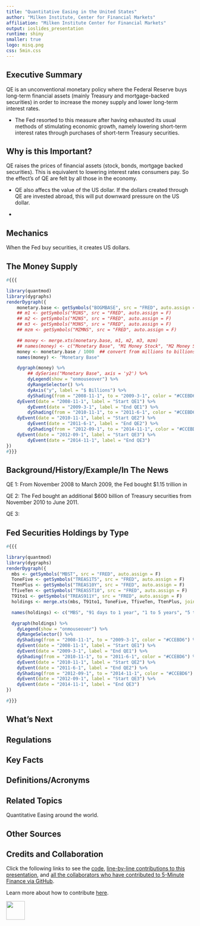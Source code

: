 ```yaml
---
title: "Quantitative Easing in the United States"
author: "Milken Institute, Center for Financial Markets"
affiliation: "Milken Institute Center for Financial Markets"
output: ioslides_presentation
runtime: shiny
smaller: true
logo: misq.png
css: 5min.css
---
```


## Executive Summary <!---What are the Three Things You Need to Know-->

QE is an unconventional monetary policy where the Federal Reserve buys long-term financial assets (mainly Treasury and mortgage-backed securities) in order to increase the money supply and lower long-term interest rates. 

-  The Fed resorted to this measure after having exhausted its usual methods of stimulating economic growth, namely lowering short-term interest rates through purchases of short-term Treasury securities.

## Why is this Important?

QE raises the prices of financial assets (stock, bonds, mortgage backed securities).  This is equivalent to lowering interest rates consumers pay.  So the effect's of QE are felt by all those in the economy.

- QE also affecs the value of the US dollar.  If the dollars created through QE are invested abroad, this will put downward pressure on the US dollar.

- 


<!--- QE has been the largest monetary policy intervention in modern times.

- Over $X trillon has been created by the Fed. -->

## Mechanics

When the Fed buy securities, it creates US dollars.

## The Money Supply


```r
#{{{

library(quantmod)
library(dygraphs)
renderDygraph({
    monetary.base <- getSymbols("BOGMBASE", src = "FRED", auto.assign = F)
    ## m1 <- getSymbols("M1NS", src = "FRED", auto.assign = F)
    ## m2 <- getSymbols("M2NS", src = "FRED", auto.assign = F)
    ## m3 <- getSymbols("M3NS", src = "FRED", auto.assign = F)
    ## mzm <- getSymbols("MZMNS", src = "FRED", auto.assign = F)

    ## money <- merge.xts(monetary.base, m1, m2, m3, mzm)
    ## names(money) <- c("Monetary Base", "M1 Money Stock", "M2 Money Stock", "M3 Money Stock", "MZM Money Stock")
    money <- monetary.base / 1000  ## convert from millions to billions
    names(money) <- "Monetary Base"

    dygraph(money) %>%
        ## dySeries("Monetary Base", axis = 'y2') %>%
        dyLegend(show = "onmouseover") %>%
        dyRangeSelector() %>%
        dyAxis("y", label = "$ Billions") %>%
        dyShading(from = "2008-11-1", to = "2009-3-1", color = "#CCEBD6") %>%
    dyEvent(date = "2008-11-1", label = "Start QE1") %>%
        dyEvent(date = "2009-3-1", label = "End QE1") %>%
        dyShading(from = "2010-11-1", to = "2011-6-1", color = "#CCEBD6") %>%
    dyEvent(date = "2010-11-1", label = "Start QE2") %>%
        dyEvent(date = "2011-6-1", label = "End QE2") %>%
        dyShading(from = "2012-09-1", to = "2014-11-1", color = "#CCEBD6") %>%
    dyEvent(date = "2012-09-1", label = "Start QE3") %>%
        dyEvent(date = "2014-11-1", label = "End QE3") 
})
#}}}
```
  




## Background/History/Example/In The News 

QE 1: From November 2008 to March 2009, the Fed bought \$1.15 trillion in

QE 2: The Fed bought an additional \$600 billion of Treasury securities from November 2010 to June 2011.

QE 3: 


## Fed Securities Holdings by Type

<!--- idea: chart the amount the fed holds (over time) of MBS, treas, etc. -->

```r
#{{{

library(quantmod)
library(dygraphs)
renderDygraph({
  mbs <- getSymbols("MBST", src = "FRED", auto.assign = F)
  ToneFive <- getSymbols("TREAS1T5", src = "FRED", auto.assign = F)
  TtenPlus <- getSymbols("TREAS10Y", src = "FRED", auto.assign = F)
  TfiveTen <- getSymbols("TREAS5T10", src = "FRED", auto.assign = F)
  T91to1 <- getSymbols("TREAS911Y", src = "FRED", auto.assign = F)
  holdings <- merge.xts(mbs, T91to1, ToneFive, TfiveTen, TtenPlus, join = "outer")

  names(holdings) <- c("MBS", "91 days to 1 year", "1 to 5 years", "5 to 10 years", "10+ years")

  dygraph(holdings) %>%
    dyLegend(show = "onmouseover") %>%
    dyRangeSelector() %>%
    dyShading(from = "2008-11-1", to = "2009-3-1", color = "#CCEBD6") %>%
    dyEvent(date = "2008-11-1", label = "Start QE1") %>%
    dyEvent(date = "2009-3-1", label = "End QE1") %>%
    dyShading(from = "2010-11-1", to = "2011-6-1", color = "#CCEBD6") %>%
    dyEvent(date = "2010-11-1", label = "Start QE2") %>%
    dyEvent(date = "2011-6-1", label = "End QE2") %>%
    dyShading(from = "2012-09-1", to = "2014-11-1", color = "#CCEBD6") %>%
    dyEvent(date = "2012-09-1", label = "Start QE3") %>%
    dyEvent(date = "2014-11-1", label = "End QE3") 
})

#}}}
```



## What's Next

## Regulations

## Key Facts

## Definitions/Acronyms

## Related Topics

Quantitative Easing around the world. 

## Other Sources

## Credits and Collaboration

Click the following links to see the [code](https://github.com/FinancialMarkets/5MinuteFinance/blob/master/Monetary_Policy/Quantitative_easing/quantitative_easing.Rmd), [line-by-line contributions to this presentation](https://github.com/FinancialMarkets/5MinuteFinance/blame/master/Monetary_Policy/Quantitative_easing/quantitative_easing.Rmd), and [all the collaborators who have contributed to 5-Minute Finance via GitHub](https://github.com/FinancialMarkets/5MinuteFinance/graphs/contributors).

Learn more about how to contribute [here](http://www.5minutefinance.org/how-to-contribute).


<div class="MIfooter"><img src="mi.png" style="height:50px;"></div> 
